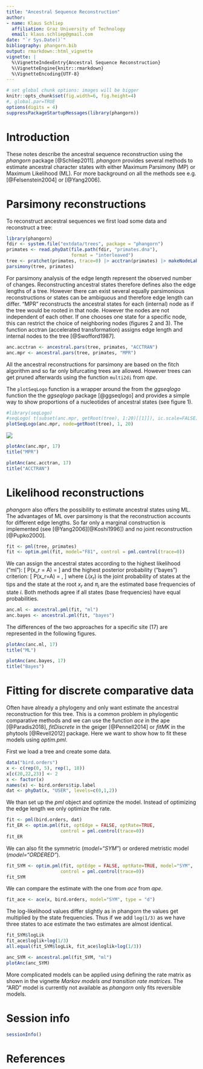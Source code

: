 ```yaml
---
title: "Ancestral Sequence Reconstruction"
author:
- name: Klaus Schliep
  affiliation: Graz University of Technology
  email: klaus.schliep@gmail.com
date: "`r Sys.Date()`"
bibliography: phangorn.bib
output: rmarkdown::html_vignette
vignette: |
  %\VignetteIndexEntry{Ancestral Sequence Reconstruction}
  %\VignetteEngine{knitr::rmarkdown}
  %\VignetteEncoding{UTF-8}
---
```


```r
# set global chunk options: images will be bigger
knitr::opts_chunk$set(fig.width=6, fig.height=4)
#, global.par=TRUE
options(digits = 4)
suppressPackageStartupMessages(library(phangorn))
```   

# Introduction

These notes describe the ancestral sequence reconstruction using the _phangorn_ package [@Schliep2011]. _phangorn_ provides several methods to estimate ancestral character states with either Maximum Parsimony (MP) or Maximum Likelihood (ML). For more background on all the methods see e.g. [@Felsenstein2004] or [@Yang2006].

# Parsimony reconstructions 

To reconstruct ancestral sequences we first load some data and reconstruct a tree:
```r
library(phangorn)
fdir <- system.file("extdata/trees", package = "phangorn")
primates <- read.phyDat(file.path(fdir, "primates.dna"),
                        format = "interleaved")
tree <- pratchet(primates, trace=0) |> acctran(primates) |> makeNodeLabel()
parsimony(tree, primates)
```

For parsimony analysis of the edge length represent the observed number of changes. Reconstructing ancestral states therefore defines also the edge lengths of a tree. However there can exist several equally parsimonious reconstructions or states can be ambiguous and therefore edge length can differ.
"MPR" reconstructs the ancestral states for each (internal) node as if the tree would be rooted in that node. However the nodes are not independent of each other. If one chooses one state for a specific node, this can restrict the choice of neighboring nodes (figures 2 and 3).
The function acctran (accelerated transformation) assigns edge length and internal nodes to the tree [@Swofford1987].
```r
anc.acctran <- ancestral.pars(tree, primates, "ACCTRAN")
anc.mpr <- ancestral.pars(tree, primates, "MPR")
```

All the ancestral reconstructions for parsimony are based on the fitch algorithm and so far only bifurcating trees are allowed. However trees can get pruned afterwards using the function `multi2di` from _ape_.

The `plotSeqLogo` function is a wrapper around the from the _ggseqlogo_ function the the _ggseqlogo_ package [@ggseqlogo]  and provides a simple way to show proportions of a nucleotides of ancestral states (see figure 1). 

```r
#library(seqLogo)
#seqLogo( t(subset(anc.mpr, getRoot(tree), 1:20)[[1]]), ic.scale=FALSE)
plotSeqLogo(anc.mpr, node=getRoot(tree), 1, 20)
```
![](seqLogo.png)



```r
plotAnc(anc.mpr, 17)
title("MPR")
```
```r
plotAnc(anc.acctran, 17)
title("ACCTRAN")
```


# Likelihood reconstructions

_phangorn_ also offers the possibility to estimate ancestral states using ML.
The advantages of ML over parsimony is that the reconstruction accounts for different edge lengths.
So far only a marginal construction is implemented (see [@Yang2006][@Koshi1996]) and no joint reconstruction [@Pupko2000].
```r
fit <- pml(tree, primates)
fit <- optim.pml(fit, model="F81", control = pml.control(trace=0))
```
We can assign the ancestral states according to the highest likelihood ("ml"):
\[
P(x_r = A) =  \frac{L(x_r=A)}{\sum_{k \in \{A,C,G,T\}}L(x_r=k)}
\]
and the highest posterior probability ("bayes") criterion:
\[
P(x_r=A) =  \frac{\pi_A L(x_r=A)}{\sum_{k \in \{A,C,G,T\}}\pi_k L(x_r=k)},
\]
where $L(x_r)$ is the joint probability of states at the tips and the state at the root $x_r$ and $\pi_i$ are the estimated base frequencies of state $i$.
Both methods agree if all states (base frequencies) have equal probabilities.
```r
anc.ml <- ancestral.pml(fit, "ml")
anc.bayes <- ancestral.pml(fit, "bayes")
```
The differences of the two approaches for a specific site (17) are represented in the following figures.
```r
plotAnc(anc.ml, 17)
title("ML")
```
```r
plotAnc(anc.bayes, 17)
title("Bayes")
```

# Fitting for discrete comparative data

Often have already a phylogeny and only want estimate the ancestral reconstruction for this tree. 
This is a common problem in phylogentic comparative methods and we can use the function *ace* in the ape [@Paradis2018], *fitDiscrete* in the geiger [@Pennell2014] or *fitMK* in the phytools [@Revell2012] package. Here we want to show how to fit these models using *optim.pml*.

First we load a tree and create some data. 
```r
data("bird.orders")
x <- c(rep(0, 5), rep(1, 18))
x[c(20,22,23)] <- 2
x <- factor(x)
names(x) <- bird.orders$tip.label
dat <- phyDat(x, "USER", levels=c(0,1,2))
```

We than set up the *pml* object and optimize the model. Instead of optimizing the edge length we only optimize the rate. 


```r
fit <- pml(bird.orders, dat)
fit_ER <- optim.pml(fit, optEdge = FALSE, optRate=TRUE, 
                    control = pml.control(trace=0))
fit_ER
```

We can also fit the symmetric (*model="SYM"*) or ordered metristic model (*model="ORDERED"*).
```r
fit_SYM <- optim.pml(fit, optEdge = FALSE, optRate=TRUE, model="SYM", 
                    control = pml.control(trace=0))
fit_SYM
```
We can compare the estimate with the one from *ace* from *ape*. 
```r
fit_ace <- ace(x, bird.orders, model="SYM", type = "d")
```
The log-likelihood values differ slightly as in phangorn the values get multiplied 
by the state frequencies. Thus if we add `log(1/3)` as we have three states to ace estimate the two estimates are almost identical.
```r
fit_SYM$logLik
fit_ace$loglik+log(1/3)
all.equal(fit_SYM$logLik, fit_ace$loglik+log(1/3))
```


```r
anc_SYM <- ancestral.pml(fit_SYM, "ml")
plotAnc(anc_SYM)
```

More complicated models can be applied using defining the rate matrix as shown in the vignette _Markov models and transition rate matrices_. 
The "ARD" model is currently not available as *phangorn* only fits reversible models.  

# Session info 

```r
sessionInfo()
```

# References 
